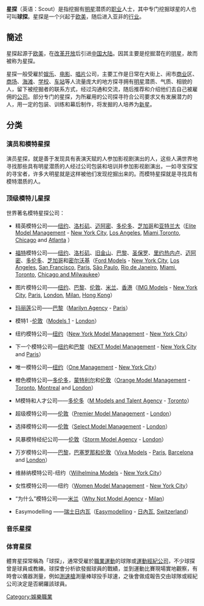 {{expand|time=2012-01-11T04:42:02+00:00}}
'''星探'''（英语：Scout）是指挖掘有[[明星|明星]]潜质的[[职业|职业]]人士，其中专门挖掘球星的人也可叫'''球探'''。星探是一个兴起于[[欧美|欧美]]，随后进入亚非的[[行业|行业]]。

== 簡述 ==
星探起源于[[欧美|欧美]]，在[[改革开放|改革开放]]后引进[[中国大陆|中国大陆]]。因其主要是挖掘潜在的[[明星|明星]]，故而被称为星探。

星探一般受雇於[[娱乐|娱乐]]、[[电影|电影]]、[[唱片|唱片]]公司，主要工作是日常在大街上、闹市[[商业|商业]]区、[[商场|商场]]、[[海滩|海滩]]、[[学校|学校]]、[[车站|车站]]等人流量庞大的地方探寻拥有[[明星|明星]]潜质、气质、相貌的人，留下被挖掘者的联系方式，经过沟通和交流，随后推荐和介绍他们去自己被雇佣的[[公司|公司]]。部分专门的星探，为所雇用的公司探寻符合公司要求又有发展潜力的人，用一定的包装、训练和幕后制作，将发掘的人培养为[[新星|新星]]。

== 分类 ==
=== 演员和模特星探===
演员星探，就是善于发现具有表演天赋的人参加影视剧演出的人，这些人满世界地寻找那些具有明星潜质的人经过公司包装和培训并参加影视剧演出，一如寻宝探宝的寻宝者，许多大明星就是这样被他们发现挖掘出来的。而模特星探就是寻找具有模特潜质的人。

=== 顶级模特儿星探===
世界著名模特星探公司：
* 精英模特公司——[[纽约|纽约]]、[[洛杉矶|洛杉矶]]、[[迈阿密|迈阿密]]、[[多伦多|多伦多]]、[[芝加哥|芝加哥]]和[[亚特兰大|亚特兰大]]（[[Elite_Model_Management|Elite Model Management]] - [[New_York_City|New York City]], [[Los_Angeles|Los Angeles]], [[Miami,Toronto|Miami,Toronto]], [[Chicago|Chicago]] and [[Atlanta|Atlanta]] ）

* [[福特|福特]]模特公司——[[纽约|纽约]]、[[洛杉矶|洛杉矶]]、[[旧金山|旧金山]]、[[巴黎|巴黎]]、[[圣保罗|圣保罗]]、[[里约热内卢|里约热内卢]]、[[迈阿密|迈阿密]]、[[多伦多|多伦多]]、[[芝加哥|芝加哥]]和[[密尔沃基|密尔沃基]]（[[Ford_Models|Ford Models]] - [[New_York_City|New York City]], [[Los_Angeles|Los Angeles]], [[San_Francisco|San Francisco]], [[Paris|Paris]], [[São_Paulo|São Paulo]], [[Rio_de_Janeiro|Rio de Janeiro]], [[Miami,_Toronto|Miami, Toronto]], [[Chicago_and_Milwaukee|Chicago and Milwaukee]]）

* 图片模特公司——[[纽约|纽约]]、[[巴黎|巴黎]]、[[伦敦|伦敦]]、[[米兰|米兰]]、[[香港|香港]]（[[IMG_Models|IMG Models]] - [[New_York_City|New York City]], [[Paris|Paris]], [[London|London]], [[Milan|Milan]], [[Hong_Kong|Hong Kong]]）

* [[玛丽莲|玛丽莲]]公司——[[巴黎|巴黎]]（[[Marilyn_Agency|Marilyn Agency]] - [[Paris|Paris]]）

* 模特1 -[[伦敦|伦敦]]（[[Models_1|Models 1]] - [[London|London]]）

* 纽约模特公司—[[纽约|纽约]]（[[New_York_Model_Management|New York Model Management]] - [[New_York_City|New York City]]）

* 下一个模特公司—[[纽约|纽约]]和[[巴黎|巴黎]]（[[NEXT_Model_Management|NEXT Model Management]] - [[New_York_City|New York City]] and [[Paris|Paris]]）

* 唯一模特公司—[[纽约|纽约]]（[[One_Management|One Management]] - [[New_York_City|New York City]]）

* 橙色模特公司—[[多伦多|多伦多]]，[[蒙特利尔|蒙特利尔]]和[[伦敦|伦敦]]（[[Orange_Model_Management|Orange Model Management]] - [[Toronto|Toronto]], [[Montreal|Montreal]] and [[London|London]]）

* M模特和人才公司——[[多伦多|多伦多]]（[[M_Models_and_Talent_Agency|M Models and Talent Agency]] - [[Toronto|Toronto]]）

* 超级模特公司——[[伦敦|伦敦]]（[[Premier_Model_Management|Premier Model Management]] - [[London|London]]）

* 选择模特公司——[[伦敦|伦敦]]（[[Select_Model_Management|Select Model Management]] - [[London|London]]）

* 风暴模特经纪公司——[[伦敦|伦敦]]（[[Storm_Model_Agency|Storm Model Agency]] - [[London|London]]）

* 万岁模特公司——[[巴黎|巴黎]]，[[巴塞罗那和伦敦|巴塞罗那和伦敦]]（[[Viva_Models|Viva Models]] - [[Paris|Paris]], [[Barcelona|Barcelona]] and [[London|London]]）

* 维赫纳模特公司-纽约（[[Wilhelmina_Models|Wilhelmina Models]] - [[New_York_City|New York City]]）

* 女性模特公司——纽约（[[Women_Model_Management|Women Model Management]] - [[New_York_City|New York City]]）

* “为什么”模特公司——[[米兰|米兰]]（[[Why_Not_Model_Agency|Why Not Model Agency]] - [[Milan|Milan]]）

* Easymodelling ——[[瑞士|瑞士]][[日内瓦|日内瓦]]（[[Easymodelling|Easymodelling]] - [[日內瓦|日內瓦]], [[Switzerland|Switzerland]]）

=== 音乐星探===

=== 体育星探===
體育星探常稱為「球探」，通常受雇於[[職業運動|職業運動]]的球隊或[[運動經紀公司|運動經紀公司]]，不少球探曾是球員或教練。球探會分析欲發掘球員的戰績，並到運動比賽現場實地觀察，有時會以儀器測量，例如[[測速槍|測速槍]]測量棒球投手球速，之後會做成報告交由球隊或經紀公司決定是否網羅該球員。
[[Category:娛樂職業|Category:娛樂職業]]